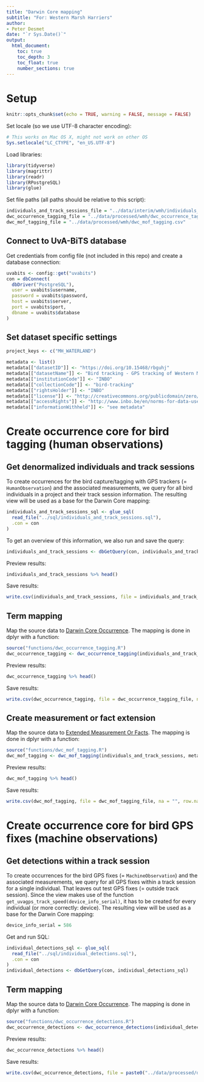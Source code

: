 ```yaml
---
title: "Darwin Core mapping"
subtitle: "For: Western Marsh Harriers"
author:
- Peter Desmet
date: "`r Sys.Date()`"
output:
  html_document:
    toc: true
    toc_depth: 3
    toc_float: true
    number_sections: true
---
```


# Setup

```r
knitr::opts_chunk$set(echo = TRUE, warning = FALSE, message = FALSE)
```

Set locale (so we use UTF-8 character encoding):

```r
# This works on Mac OS X, might not work on other OS
Sys.setlocale("LC_CTYPE", "en_US.UTF-8")
```

Load libraries:

```r
library(tidyverse)
library(magrittr)
library(readr)
library(RPostgreSQL)
library(glue)
```

Set file paths (all paths should be relative to this script):
 
```r
individuals_and_track_sessions_file = "../data/interim/wmh/individuals_and_track_sessions.csv"
dwc_occurrence_tagging_file = "../data/processed/wmh/dwc_occurrence_tagging.csv"
dwc_mof_tagging_file = "../data/processed/wmh/dwc_mof_tagging.csv"
```

## Connect to UvA-BiTS database

Get credentials from config file (not included in this repo) and create a database connection:

```r
uvabits <- config::get("uvabits")
con = dbConnect(
  dbDriver("PostgreSQL"),
  user = uvabits$username,
  password = uvabits$password,
  host = uvabits$server,
  port = uvabits$port,
  dbname = uvabits$database
)
```

## Set dataset specific settings

```r
project_keys <- c("MH_WATERLAND")
```

```r
metadata <- list()
metadata[["datasetID"]] <- "https://doi.org/10.15468/rbguhj"
metadata[["datasetName"]] <- "Bird tracking - GPS tracking of Western Marsh Harriers breeding near the Belgium-Netherlands border"
metadata[["institutionCode"]] <- "INBO"
metadata[["collectionCode"]] <- "bird-tracking"
metadata[["rightsHolder"]] <- "INBO"
metadata[["license"]] <- "http://creativecommons.org/publicdomain/zero/1.0/"
metadata[["accessRights"]] <- "http://www.inbo.be/en/norms-for-data-use"
metadata[["informationWithheld"]] <- "see metadata"
```

# Create occurrence core for bird tagging (human observations)

## Get denormalized individuals and track sessions

To create occurrences for the bird capture/tagging with GPS trackers (= `HumanObservation`) and the associated measurements, we query for all bird individuals in a project and their track session information. The resulting view will be used as a base for the Darwin Core mapping:

```r
individuals_and_track_sessions_sql <- glue_sql(
  read_file("../sql/individuals_and_track_sessions.sql"),
  .con = con
)
```

To get an overview of this information, we also run and save the query:

```r
individuals_and_track_sessions <- dbGetQuery(con, individuals_and_track_sessions_sql)
```

Preview results:

```r
individuals_and_track_sessions %>% head()
```

Save results:

```r
write.csv(individuals_and_track_sessions, file = individuals_and_track_sessions_file, na = "", row.names = FALSE, fileEncoding = "UTF-8")
```

## Term mapping

Map the source data to [Darwin Core Occurrence](http://rs.gbif.org/core/dwc_occurrence_2015-07-02.xml). The mapping is done in dplyr with a function:

```r
source("functions/dwc_occurrence_tagging.R")
dwc_occurrence_tagging <- dwc_occurrence_tagging(individuals_and_track_sessions, metadata)
```

Preview results:

```r
dwc_occurrence_tagging %>% head()
```

Save results:

```r
write.csv(dwc_occurrence_tagging, file = dwc_occurrence_tagging_file, na = "", row.names = FALSE, fileEncoding = "UTF-8")
```

## Create measurement or fact extension

Map the source data to [Extended Measurement Or Facts](http://rs.gbif.org/extension/obis/extended_measurement_or_fact.xml). The mapping is done in dplyr with a function:

```r
source("functions/dwc_mof_tagging.R")
dwc_mof_tagging <- dwc_mof_tagging(individuals_and_track_sessions, metadata)
```

Preview results:

```r
dwc_mof_tagging %>% head()
```

Save results:

```r
write.csv(dwc_mof_tagging, file = dwc_mof_tagging_file, na = "", row.names = FALSE, fileEncoding = "UTF-8")
```

# Create occurrence core for bird GPS fixes (machine observations)

## Get detections within a track session

To create occurrences for the bird GPS fixes (= `MachineObservation`) and the associated measurements, we query for all GPS fixes within a track session for a single individual. That leaves out test GPS fixes (= outside track session). Since the view makes use of the function `get_uvagps_track_speed(device_info_serial)`, it has to be created for every individual (or more correctly: device). The resulting view will be used as a base for the Darwin Core mapping:

```r
device_info_serial = 586
```

Get and run SQL:

```r
individual_detections_sql <- glue_sql(
  read_file("../sql/individual_detections.sql"),
  .con = con
)
individual_detections <- dbGetQuery(con, individual_detections_sql)
```

## Term mapping

Map the source data to [Darwin Core Occurrence](http://rs.gbif.org/core/dwc_occurrence_2015-07-02.xml). The mapping is done in dplyr with a function:

```r
source("functions/dwc_occurrence_detections.R")
dwc_occurrence_detections <- dwc_occurrence_detections(individual_detections, metadata)
```

Preview results:

```r
dwc_occurrence_detections %>% head()
```

Save results:

```r
write.csv(dwc_occurrence_detections, file = paste0("../data/processed/dwc_occurrence_detections_", device_info_serial, ".csv"), na = "", row.names = FALSE, fileEncoding = "UTF-8")
```
